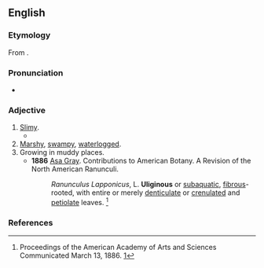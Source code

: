 ==English==

===Etymology===
From {{der|en|la|ūlīginōsus|t=swampy}}.

===Pronunciation===
* {{IPA|en|/juːˈlɪdʒɪnəs/}}

===Adjective===
{{en-adj}}

# [[slimy|Slimy]].
#* {{quote-book|en|year=1658|passage=water strongly boiled; wherein the Seeds are extinguished by fire and decoction, and therefore last long and pure without such alteration, affording neither '''uliginous''' coats, gnatworms, Acari, hairworms, like crude and common water|author=Sir Thomas Browne|title=The Garden of Cyrus|publisher=Folio Society|year_published=2007|page=205}}
# [[marshy|Marshy]], [[swampy]], [[waterlogged]].
# Growing in muddy places.
#* '''1886''' [[Wikipedia:Asa Gray|Asa Gray]]. Contributions to American Botany.  A Revision of the North American Ranunculi.
#*:''Ranunculus Lapponicus'', L. '''Uliginous''' or [[subaquatic]], [[fibrous]]-rooted, with entire or merely [[denticulate]] or [[crenulated]] and [[petiolate]] leaves. <ref name= "AG1">Proceedings of the American Academy of Arts and Sciences Communicated March 13, 1886. [http://www.jstor.org/stable/25129830]</ref>
#: {{rfquotek|en|Woodward| Woodward used the term very seldom; never in this sense AFAIK}}

===References===
<references/>